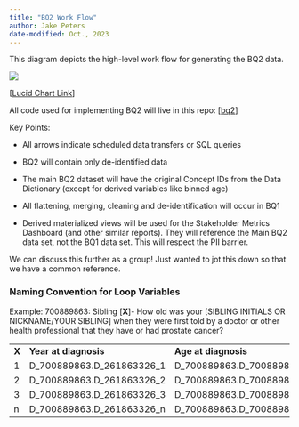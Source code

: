 ```yaml
---
title: "BQ2 Work Flow"
author: Jake Peters
date-modified: Oct., 2023
---
```


This diagram depicts the high-level work flow for generating the BQ2 data.

![](images/bq2-setup.png)

\[[Lucid Chart Link](https://lucid.app/lucidchart/7d4864f5-3e19-4210-8da8-99a6c98ff6b7/edit?viewport_loc=-1156%2C432%2C3328%2C1428%2C0_0&invitationId=inv_45fd4ac7-8213-43b5-951d-240389f6b138)\]\

All code used for implementing BQ2 will live in this repo: \[[bq2](https://github.com/Analyticsphere/bq2)\]\

Key Points:

-   All arrows indicate scheduled data transfers or SQL queries

-   BQ2 will contain only de-identified data

-   The main BQ2 dataset will have the original Concept IDs from the Data Dictionary (except for derived variables like binned age)

-   All flattening, merging, cleaning and de-identification will occur in BQ1

-   Derived materialized views will be used for the Stakeholder Metrics Dashboard (and other similar reports). They will reference the Main BQ2 data set, not the BQ1 data set. This will respect the PII barrier.

We can discuss this further as a group! Just wanted to jot this down so that we have a common reference.

### Naming Convention for Loop Variables

Example: 700889863: Sibling \[**X**\]- How old was your \[SIBLING INITIALS OR NICKNAME/YOUR SIBLING\] when they were first told by a doctor or other health professional that they have or had prostate cancer?

|       |                           |                           |
|-------|---------------------------|---------------------------|
| **X** | **Year at diagnosis**     | **Age at diagnosis**      |
| 1     | D_700889863.D_261863326_1 | D_700889863.D_700889863_1 |
| 2     | D_700889863.D_261863326_2 | D_700889863.D_700889863_2 |
| 3     | D_700889863.D_261863326_3 | D_700889863.D_700889863_3 |
| n     | D_700889863.D_261863326_n | D_700889863.D_700889863_n |

